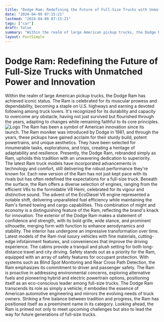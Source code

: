 ```yaml
---
title: "Dodge Ram: Redefining the Future of Full-Size Trucks with Unmatched Power and Innovation"
date: "2024-04-09 07:15:21"
lastmod: "2024-04-09 07:15:21"
tags: ["car"]
draft: false
summary: "Within the realm of large American pickup trucks, the Dodge Ram has achieved iconic status. The Ram is celebrated for its muscular prowess and dependability, becoming a staple on U.S. highways and earning a devoted following among truck lovers. It's recognized for its durability and capacity to overcome any obstacle, having not just survived but flourished through the years, adapting to changes while remaining faithful to its core principles."
layout: PostSimple
---
```

# Dodge Ram: Redefining the Future of Full-Size Trucks with Unmatched Power and Innovation
Within the realm of large American pickup trucks, the Dodge Ram has achieved iconic status. The Ram is celebrated for its muscular prowess and dependability, becoming a staple on U.S. highways and earning a devoted following among truck lovers. It's recognized for its durability and capacity to overcome any obstacle, having not just survived but flourished through the years, adapting to changes while remaining faithful to its core principles.
<img alt="Logo" src="https://cdn.seniorsselection.com/src_image/bc9ef537d0780f1a02601e84e2023c82.webp"/>
The Ram has been a symbol of American innovation since its launch. The Ram moniker was introduced by Dodge in 1981, and through the years, these pickups have gained acclaim for their sturdy build, potent powertrains, and unique aesthetics. They have been selected for innumerable tasks, explorations, and trips, creating a heritage of adaptability and resilience.
Presently, the Dodge Ram, rebranded simply as Ram, upholds this tradition with an unwavering dedication to superiority. The latest Ram truck models have incorporated advancements in technology and comfort, still delivering the robust performance they're known for. Each new version of the Ram has not just kept pace with its rivals but has often redefined the expectations for a full-size truck.
Beneath the surface, the Ram offers a diverse selection of engines, ranging from the efficient V6s to the formidable V8 Hemi, celebrated for its vigour and distinctive sound. The advent of the EcoDiesel V6 engine represented a notable shift, delivering unparalleled fuel efficiency while maintaining the Ram's famed towing and cargo capabilities. This combination of might and economy is a distinguishing feature of the Ram, reflecting the brand's knack for innovation.
The exterior of the Dodge Ram makes a statement of confidence and strength, with its bold grille, wide stance, and prominent silhouette, merging form with function to enhance aerodynamics and stability.
The interior has undergone an impressive transformation over time. Latest models of the Ram rival luxury vehicles with fine materials, cutting-edge infotainment features, and conveniences that improve the driving experience. The cabins provide a tranquil and plush setting for both long-distance travel and city driving.
Safety stands out as a priority for the Ram, equipped with an array of safety features for occupant protection. With systems such as Blind Spot Monitoring and Rear Cross Path Detection, the Ram emphasizes its commitment to driver and passenger safety.
The Ram is proactive in addressing environmental concerns, exploring alternative fuels and pioneering hybrid and electric powertrain options, positioning itself as an eco-conscious leader among full-size trucks.
The Dodge Ram transcends its role as simply a vehicle; it embodies the essence of American automotive engineering and mirrors the evolving needs of truck owners. Striking a fine balance between tradition and progress, the Ram has positioned itself as a preeminent name in its category. Looking ahead, the Ram is primed not only to meet upcoming challenges but also to lead the way for future generations of full-size trucks.
        